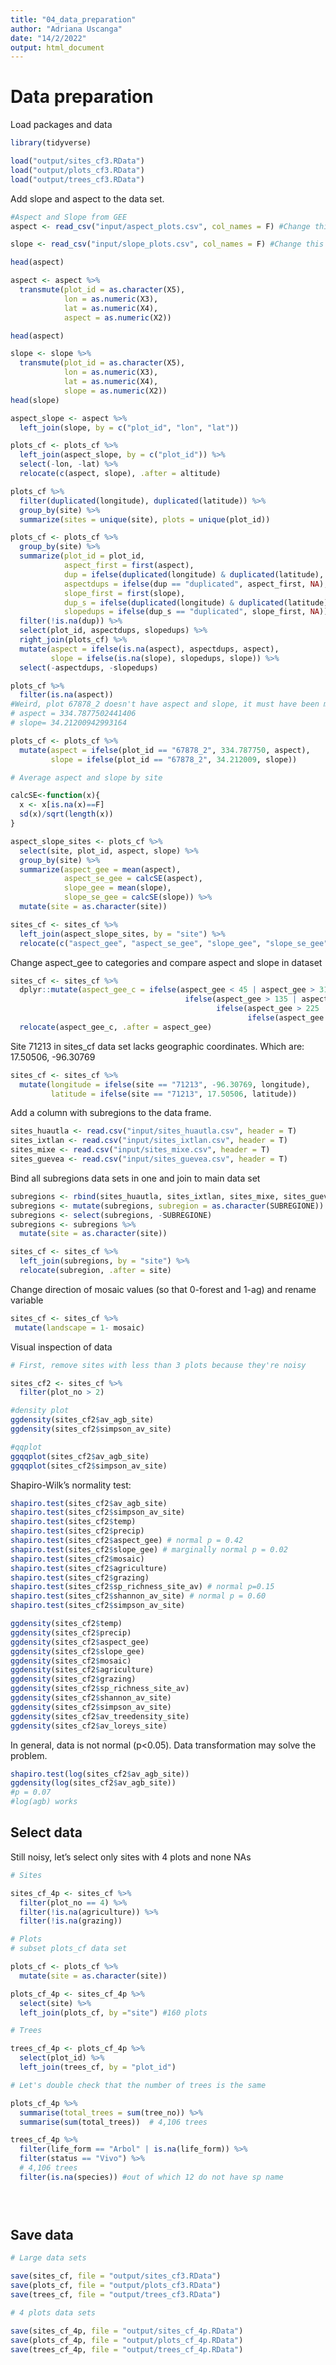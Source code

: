 ```yaml
---
title: "04_data_preparation"
author: "Adriana Uscanga"
date: "14/2/2022"
output: html_document
---
```


# Data preparation

Load packages and data

```r
library(tidyverse)

load("output/sites_cf3.RData")
load("output/plots_cf3.RData")
load("output/trees_cf3.RData")
```

Add slope and aspect to the data set.

```r
#Aspect and Slope from GEE 
aspect <- read_csv("input/aspect_plots.csv", col_names = F) #Change this file to input directory!!!!!

slope <- read_csv("input/slope_plots.csv", col_names = F) #Change this file to input directory!!!!!

head(aspect)

aspect <- aspect %>%
  transmute(plot_id = as.character(X5),
            lon = as.numeric(X3),
            lat = as.numeric(X4),
            aspect = as.numeric(X2))

head(aspect)

slope <- slope %>%
  transmute(plot_id = as.character(X5),
            lon = as.numeric(X3),
            lat = as.numeric(X4),
            slope = as.numeric(X2))
head(slope)

aspect_slope <- aspect %>%
  left_join(slope, by = c("plot_id", "lon", "lat"))

plots_cf <- plots_cf %>%
  left_join(aspect_slope, by = c("plot_id")) %>%
  select(-lon, -lat) %>%
  relocate(c(aspect, slope), .after = altitude)

plots_cf %>%
  filter(duplicated(longitude), duplicated(latitude)) %>%
  group_by(site) %>%
  summarize(sites = unique(site), plots = unique(plot_id))

plots_cf <- plots_cf %>%
  group_by(site) %>%
  summarize(plot_id = plot_id,
            aspect_first = first(aspect),
            dup = ifelse(duplicated(longitude) & duplicated(latitude), "duplicated", NA),
            aspectdups = ifelse(dup == "duplicated", aspect_first, NA),
            slope_first = first(slope),
            dup_s = ifelse(duplicated(longitude) & duplicated(latitude), "duplicated", NA),
            slopedups = ifelse(dup_s == "duplicated", slope_first, NA)) %>%
  filter(!is.na(dup)) %>%
  select(plot_id, aspectdups, slopedups) %>%
  right_join(plots_cf) %>%
  mutate(aspect = ifelse(is.na(aspect), aspectdups, aspect),
         slope = ifelse(is.na(slope), slopedups, slope)) %>%
  select(-aspectdups, -slopedups)

plots_cf %>%
  filter(is.na(aspect))
#Weird, plot 67878_2 doesn't have aspect and slope, it must have been missing from the GEE feature collection. I'll extract data for this plot and add it.
# aspect = 334.7877502441406
# slope= 34.21200942993164

plots_cf <- plots_cf %>%
  mutate(aspect = ifelse(plot_id == "67878_2", 334.787750, aspect),
         slope = ifelse(plot_id == "67878_2", 34.212009, slope))

# Average aspect and slope by site

calcSE<-function(x){
  x <- x[is.na(x)==F]
  sd(x)/sqrt(length(x))
}

aspect_slope_sites <- plots_cf %>%
  select(site, plot_id, aspect, slope) %>%
  group_by(site) %>%
  summarize(aspect_gee = mean(aspect),
            aspect_se_gee = calcSE(aspect),
            slope_gee = mean(slope),
            slope_se_gee = calcSE(slope)) %>%
  mutate(site = as.character(site))

sites_cf <- sites_cf %>%
  left_join(aspect_slope_sites, by = "site") %>%
  relocate(c("aspect_gee", "aspect_se_gee", "slope_gee", "slope_se_gee"), .after = aspect)
```
Change aspect_gee to categories and compare aspect and slope in dataset

```r

sites_cf <- sites_cf %>%
  dplyr::mutate(aspect_gee_c = ifelse(aspect_gee < 45 | aspect_gee > 315, "N",
                                       ifelse(aspect_gee > 135 | aspect < 225, "S",
                                              ifelse(aspect_gee > 225 | aspect_gee < 315, "W",
                                                     ifelse(aspect_gee > 45 | aspect_gee < 135, "E", NA))))) %>%
  relocate(aspect_gee_c, .after = aspect_gee)


```

Site 71213 in sites_cf data set lacks geographic coordinates.
Which are: 17.50506, -96.30769

```r
sites_cf <- sites_cf %>%
  mutate(longitude = ifelse(site == "71213", -96.30769, longitude),
         latitude = ifelse(site == "71213", 17.50506, latitude))
```

Add a column with subregions to the data frame.

```r
sites_huautla <- read.csv("input/sites_huautla.csv", header = T)
sites_ixtlan <- read.csv("input/sites_ixtlan.csv", header = T)
sites_mixe <- read.csv("input/sites_mixe.csv", header = T)
sites_guevea <- read.csv("input/sites_guevea.csv", header = T)
```

Bind all subregions data sets in one and join to main data set

```r
subregions <- rbind(sites_huautla, sites_ixtlan, sites_mixe, sites_guevea)
subregions <- mutate(subregions, subregion = as.character(SUBREGIONE))
subregions <- select(subregions, -SUBREGIONE)
subregions <- subregions %>%
  mutate(site = as.character(site))

sites_cf <- sites_cf %>%
  left_join(subregions, by = "site") %>%
  relocate(subregion, .after = site)

```

Change direction of mosaic values (so that 0-forest and 1-ag) and rename variable

```r
sites_cf <- sites_cf %>%
 mutate(landscape = 1- mosaic)
```

Visual inspection of data

```r
# First, remove sites with less than 3 plots because they're noisy

sites_cf2 <- sites_cf %>%
  filter(plot_no > 2)

#density plot
ggdensity(sites_cf2$av_agb_site)
ggdensity(sites_cf2$simpson_av_site)

#qqplot
ggqqplot(sites_cf2$av_agb_site)
ggqqplot(sites_cf2$simpson_av_site)
```

Shapiro-Wilk's normality test:

```r
shapiro.test(sites_cf2$av_agb_site)
shapiro.test(sites_cf2$simpson_av_site)
shapiro.test(sites_cf2$temp)
shapiro.test(sites_cf2$precip)
shapiro.test(sites_cf2$aspect_gee) # normal p = 0.42
shapiro.test(sites_cf2$slope_gee) # marginally normal p = 0.02
shapiro.test(sites_cf2$mosaic)
shapiro.test(sites_cf2$agriculture)
shapiro.test(sites_cf2$grazing)
shapiro.test(sites_cf2$sp_richness_site_av) # normal p=0.15
shapiro.test(sites_cf2$shannon_av_site) # normal p = 0.60
shapiro.test(sites_cf2$simpson_av_site)

ggdensity(sites_cf2$temp)
ggdensity(sites_cf2$precip)
ggdensity(sites_cf2$aspect_gee)
ggdensity(sites_cf2$slope_gee)
ggdensity(sites_cf2$mosaic)
ggdensity(sites_cf2$agriculture)
ggdensity(sites_cf2$grazing)
ggdensity(sites_cf2$sp_richness_site_av)
ggdensity(sites_cf2$shannon_av_site)
ggdensity(sites_cf2$simpson_av_site)
ggdensity(sites_cf2$av_treedensity_site)
ggdensity(sites_cf2$av_loreys_site)
```

In general, data is not normal (p<0.05). 
Data transformation may solve the problem.

```r

shapiro.test(log(sites_cf2$av_agb_site))
ggdensity(log(sites_cf2$av_agb_site))
#p = 0.07
#log(agb) works
```

## Select data

Still noisy, let's select only sites with 4 plots and none NAs

```r

# Sites

sites_cf_4p <- sites_cf %>%
  filter(plot_no == 4) %>%
  filter(!is.na(agriculture)) %>%
  filter(!is.na(grazing))

# Plots
# subset plots_cf data set

plots_cf <- plots_cf %>%
  mutate(site = as.character(site))

plots_cf_4p <- sites_cf_4p %>%
  select(site) %>%
  left_join(plots_cf, by ="site") #160 plots

# Trees

trees_cf_4p <- plots_cf_4p %>%
  select(plot_id) %>%
  left_join(trees_cf, by = "plot_id")

# Let's double check that the number of trees is the same

plots_cf_4p %>%
  summarise(total_trees = sum(tree_no)) %>%
  summarise(sum(total_trees))  # 4,106 trees

trees_cf_4p %>%
  filter(life_form == "Arbol" | is.na(life_form)) %>%
  filter(status == "Vivo") %>%
  # 4,106 trees
  filter(is.na(species)) #out of which 12 do not have sp name


  
```

## Save data

```r
# Large data sets

save(sites_cf, file = "output/sites_cf3.RData")
save(plots_cf, file = "output/plots_cf3.RData")
save(trees_cf, file = "output/trees_cf3.RData")

# 4 plots data sets

save(sites_cf_4p, file = "output/sites_cf_4p.RData")
save(plots_cf_4p, file = "output/plots_cf_4p.RData")
save(trees_cf_4p, file = "output/trees_cf_4p.RData")

```

